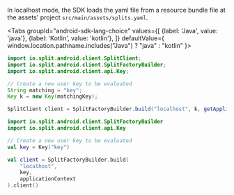 
In localhost mode, the SDK loads the yaml file from a resource bundle file at the assets' project `src/main/assets/splits.yaml`.

<Tabs
  groupId="android-sdk-lang-choice"
  values={[
    {label: 'Java', value: 'java'},
    {label: 'Kotlin', value: 'kotlin'},
  ]} defaultValue={ window.location.pathname.includes("Java") ? "java" : "kotlin" }>
  <TabItem value="java">

```java
import io.split.android.client.SplitClient;
import io.split.android.client.SplitFactoryBuilder;
import io.split.android.client.api.Key;

// Create a new user key to be evaluated
String matching = "key";
Key k = new Key(matchingKey);

SplitClient client = SplitFactoryBuilder.build("localhost", k, getApplicationContext()).client();
```

  </TabItem>
  <TabItem value="kotlin">

```kotlin
import io.split.android.client.SplitFactoryBuilder
import io.split.android.client.api.Key

// Create a new user key to be evaluated
val key = Key("key")

val client = SplitFactoryBuilder.build(
    "localhost",
    key,
    applicationContext
).client()
```

  </TabItem>
</Tabs>